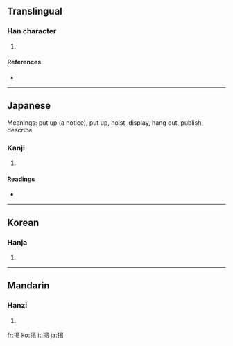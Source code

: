 {{also|揭}}
==Translingual==

===Han character===
{{Han char|rn=64|rad=手|as=09|sn=12|four=|canj=手日心心 (QAPP), X手日心心 (XQAPP)}}

# {{defn|Han|sort=手09}}

====References====
* {{Han ref|kx=0440.181|dkj=12311|dj=0795.040|hdz=31897.031|uh=63B2|ud=25522}}

----

==Japanese==

Meanings:   	 put up (a notice), put up, hoist, display, hang out, publish, describe

===Kanji===
{{ja-kanji|grade=c|rs=手09}}

# {{defn|Japanese}}

====Readings====
* {{ja-readings|on=[[けい]] (kei), [[けつ]] (ketsu)|kun=[[かかげる]] (kakageru)}}

----

==Korean==

===Hanja===
{{ko-hanja|hangeul=[[게]], [[갈]]|eumhun=|rv=ge, gal|mr=ke, kal|y=key, kal}}

# {{defn|Korean}}

----

==Mandarin==

===Hanzi===
{{cmn-hanzi|pin=[[jiē]] ([[jie1]]), [[qì]] ([[qi4]])|wg=chieh<sup>1</sup>, ch'i<sup>4</sup>}}

# {{defn|Mandarin}}

[[fr:掲]]
[[ko:掲]]
[[it:掲]]
[[ja:掲]]